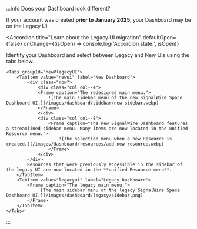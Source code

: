 
:::info Does your Dashboard look different?

If your account was created **prior to January 2025**, your Dashboard may be on the Legacy UI.

<Accordion 
  title="Learn about the Legacy UI migration"
  defaultOpen={false}
  onChange={(isOpen) => console.log('Accordion state:', isOpen)}
>

Identify your Dashboard and select between Legacy and New UIs using the tabs below.

    <Tabs groupId="newVlegacyUI">
        <TabItem value="newui" label="New Dashboard">
            <div class="row">
                <div class="col col--4">
                <Frame caption="The redesigned main menu.">
                    ![The main sidebar menu of the new SignalWire Space Dashboard UI.](/images/dashboard/sidebar/new-sidebar.webp)
                </Frame>
                </div>
                <div class="col col--8">
                    <Frame caption="The new SignalWire Dashboard features a streamlined sidebar menu. Many items are now located in the unified Resource menu.">
                        ![The selection menu when a new Resource is created.](/images/dashboard/resources/add-new-resource.webp)
                    </Frame>    
                </div>
            </div>
            Resources that were previously accessible in the sidebar of the legacy UI are now located in the **unified Resource menu**.
        </TabItem>
        <TabItem value="legacyui" label="Legacy Dashboard">
            <Frame caption="The legacy main menu.">
                ![The main sidebar menu of the legacy SignalWire Space Dashboard UI.](/images/dashboard/legacy/sidebar.png)
            </Frame>
        </TabItem>
    </Tabs>

</Accordion>

:::